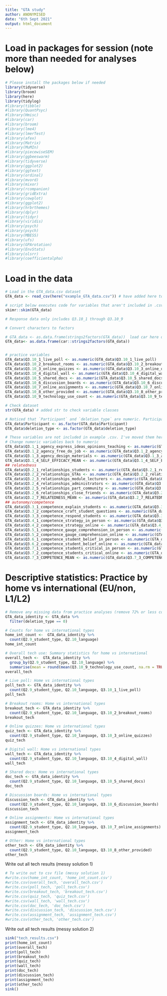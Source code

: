 ```yaml
---
title: "GTA study"
author: ANONYMISED
date: "6th Sept 2021"
output: html_document
---
```


# Load in packages for session (note more than needed for analyses below)

```r

# Please install the packages below if needed
library(tidyverse)
library(broom)
library(here)
library(tidylog)
#library(tibble)
#library(QuantPsyc)
#library(Hmisc)
#library(car)
#library(broom)
#library(lme4)
#library(lmerTest)
#library(afex)
#library(Matrix)
#library(MuMIn)
#library(piecewiseSEM)
#library(ggbeeswarm)
#library(tidyverse)
#library(ggplot2)
#library(ggtext)
#library(ordinal)
#library(mvord)
#library(mixor)
#library(rcompanion)
#library(gridExtra)
#library(cowplot)
#library(ggplot2)
#library(hrbrthemes)
#library(dplyr)
#library(tidyr)
#library(viridis)
#library(psych)
#library(psych)
#library(MBESS)
#library(ufs)
#library(GPArotation)
#library(EnvStats)
#library(olsrr)
#library(coefficientalpha)

```

# Load in the data

```r

# Load in the GTA_data.csv dataset
GTA_data <- read_csv(here("example_GTA_data.csv")) # have added here to make relative path loading 

# script below executes code for variables that aren't included in .csv. Run Skimr to get a quick check of descriptives
skimr::skim(GTA_data)

# Response data only includes Q3.10_1 through Q3.10_9

```




```r
# Convert characters to factors

# GTA_data <- as.data.frame(strings2factors(GTA_data))  load car here only to avoid heavy dependencies
GTA_data<- as.data.frame(car::strings2factors(GTA_data))


# practice variables
GTA_data$Q3.10_1_live_poll <- as.numeric(GTA_data$Q3.10_1_live_poll)
GTA_data$Q3.10_2_breakout_rooms <- as.numeric(GTA_data$Q3.10_2_breakout_rooms)	
GTA_data$Q3.10_3_online_quizzes <- as.numeric(GTA_data$Q3.10_3_online_quizzes)	
GTA_data$Q3.10_4_digital_wall <- as.numeric(GTA_data$Q3.10_4_digital_wall)
GTA_data$Q3.10_5_shared_docs <- as.numeric(GTA_data$Q3.10_5_shared_docs)
GTA_data$Q3.10_6_discussion_boards <- as.numeric(GTA_data$Q3.10_6_discussion_boards)	
GTA_data$Q3.10_7_online_assignments <- as.numeric(GTA_data$Q3.10_7_online_assignments)
GTA_data$Q3.10_8_other_provided <- as.numeric(GTA_data$Q3.10_8_other_provided)
GTA_data$Q3.10_9_technology_use_count <- as.numeric(GTA_data$Q3.10_9_technology_use_count)

# Check dataset
str(GTA_data) # added str to check variable classes

# Noticed that `Participant` and `deletion_type` are numeric. Participant should be a factor, and possibly deletion_type as well.
GTA_data$Participant <- as.factor(GTA_data$Participant)
GTA_data$deletion_type <- as.factor(GTA_data$deletion_type)
```

```r
# These variables are not included in example .csv. I've moved them here.
# Change numeric variables back to numeric
GTA_data$Q3.1_1_agency_express_ideas_opinions_teaching <- as.numeric(GTA_data$Q3.1_1_agency_express_ideas_opinions_teaching)	
GTA_data$Q3.1_2_agency_free_do_job <- as.numeric(GTA_data$Q3.1_2_agency_free_do_job)	
GTA_data$Q3.1_3_agency_design_materials <- as.numeric(GTA_data$Q3.1_3_agency_design_materials)	
GTA_data$Q3.1_4_SELF_EFFICACY_MEAN <- as.numeric(GTA_data$Q3.1_4_SELF_EFFICACY_MEAN)
## relatedness
GTA_data$Q3.2_1_relationships_students <- as.numeric(GTA_data$Q3.2_1_relationships_students)
GTA_data$Q3.2_2_relationships_GTAs <- as.numeric(GTA_data$Q3.2_2_relationships_GTAs)
GTA_data$Q3.2_3_relationships_module_lecturers <- as.numeric(GTA_data$Q3.2_3_relationships_module_lecturers)	
GTA_data$Q3.2_4_relationships_administrators <- as.numeric(GTA_data$Q3.2_4_relationships_administrators)	
GTA_data$Q3.2_5_relationships_part_community <- as.numeric(GTA_data$Q3.2_5_relationships_part_community)
GTA_data$Q3.2_6_relationships_close_friends <- as.numeric(GTA_data$Q3.2_6_relationships_close_friends)
GTA_data$Q3.2_7_RELATEDNESS_MEAN <- as.numeric(GTA_data$Q3.2_7_RELATEDNESS_MEAN)
## autonomy/competence
GTA_data$Q3.3_1_competence_explain_students <- as.numeric(GTA_data$Q3.3_1_competence_explain_students)	
GTA_data$Q3.3_2_competence_craft_student_questions <- as.numeric(GTA_data$Q3.3_2_competence_craft_student_questions)	
GTA_data$Q3.3_3_competence_respond_students <- as.numeric(GTA_data$Q3.3_3_competence_respond_students)
GTA_data$Q3.4_1_competence_strategy_in_person <- as.numeric(GTA_data$Q3.4_1_competence_strategy_in_person)	
GTA_data$Q3.4_2_competence_strategy_online <- as.numeric(GTA_data$Q3.4_2_competence_strategy_online)
GTA_data$Q3.5_1_competence_gauge_comprehension_in_person <- as.numeric(GTA_data$Q3.5_1_competence_gauge_comprehension_in_person)
GTA_data$Q3.5_2_competence_gauge_comprehension_online <- as.numeric(GTA_data$Q3.5_2_competence_gauge_comprehension_online)	
GTA_data$Q3.6_1_competence_student_belief_in_person <- as.numeric(GTA_data$Q3.6_1_competence_student_belief_in_person)
GTA_data$Q3.6_2_competence_student_belief_online <- as.numeric(GTA_data$Q3.6_2_competence_student_belief_online)
GTA_data$Q3.7_1_competence_students_critical_in_person <- as.numeric(GTA_data$Q3.7_1_competence_students_critical_in_person)
GTA_data$Q3.7_2_competence_students_critical_online <- as.numeric(GTA_data$Q3.7_2_competence_students_critical_online)	
GTA_data$Q3.7_3_COMPETENCE_MEAN <- as.numeric(GTA_data$Q3.7_3_COMPETENCE_MEAN)
```
# Descriptive statistics: Practice by home vs international (EU/non, L1/L2)

```r

# Remove any missing data from practice analyses (remove 72% or less complete, those who stopped before identity questions)
GTA_data_identity <- GTA_data %>%
  filter(deletion_type == 0)

# Counts for home vs international types
home_int_count <-  GTA_data_identity %>%
  count(Q2.9_student_type, Q2.10_language)
home_int_count

# Overall tech use: Summary statistics for home vs international
overall_tech <-  GTA_data_identity %>%
  group_by(Q2.9_student_type, Q2.10_language) %>%
  summarise(mean = round(mean(Q3.10_9_technology_use_count, na.rm = TRUE),2), sd = round(sd(Q3.10_9_technology_use_count, na.rm = TRUE),2), median = median(Q3.10_9_technology_use_count, na.rm = TRUE), iqr = IQR(Q3.10_9_technology_use_count, na.rm = TRUE), lower_quart =    quantile(Q3.10_9_technology_use_count, 0.25, na.rm = TRUE), upper_quart = quantile(Q3.10_9_technology_use_count, 0.75, na.rm = TRUE))
overall_tech

# Live poll: Home vs international types
poll_tech <- GTA_data_identity %>%
  count(Q2.9_student_type, Q2.10_language, Q3.10_1_live_poll)
poll_tech

# Breakout rooms: Home vs international types
breakout_tech <- GTA_data_identity %>%
  count(Q2.9_student_type, Q2.10_language, Q3.10_2_breakout_rooms)
breakout_tech

# Online quizzes: Home vs international types
quiz_tech <- GTA_data_identity %>%
  count(Q2.9_student_type, Q2.10_language, Q3.10_3_online_quizzes)
quiz_tech

# Digital wall: Home vs international types
wall_tech <- GTA_data_identity %>%
  count(Q2.9_student_type, Q2.10_language, Q3.10_4_digital_wall)
wall_tech

# Shared docs: Home vs international types
doc_tech <- GTA_data_identity %>%
  count(Q2.9_student_type, Q2.10_language, Q3.10_5_shared_docs)
doc_tech

# Discussion boards: Home vs international types
discussion_tech <- GTA_data_identity %>%
  count(Q2.9_student_type, Q2.10_language, Q3.10_6_discussion_boards)
discussion_tech

# Online assignments: Home vs international types
assignment_tech <- GTA_data_identity %>%
  count(Q2.9_student_type, Q2.10_language, Q3.10_7_online_assignments)
assignment_tech

# Other: Home vs international types
other_tech <- GTA_data_identity %>%
  count(Q2.9_student_type, Q2.10_language, Q3.10_8_other_provided)
other_tech

```

Write out all tech results (messy solution 1)

```r

# To write out to csv file (messy solution 1)
#write.csv(home_int_count, 'home_int_count.csv')
#write.csv(overall_tech, 'overall_tech.csv')
#write.csv(poll_tech, 'poll_tech.csv')
#write.csv(breakout_tech, 'breakout_tech.csv')
#write.csv(quiz_tech, 'quiz_tech.csv')
#write.csv(wall_tech, 'wall_tech.csv')
#write.csv(doc_tech, 'doc_tech.csv')
#write.csv(discussion_tech, 'discussion_tech.csv')
#write.csv(assignment_tech, 'assignment_tech.csv')
#write.csv(other_tech, 'other_tech.csv')

```

Write out all tech results (messy solution 2)

```r

sink("tech_results.csv")
print(home_int_count)
print(overall_tech)
print(poll_tech)
print(breakout_tech)
print(quiz_tech)
print(wall_tech)
print(doc_tech)
print(discussion_tech)
print(assignment_tech)
print(other_tech)
sink()

```


